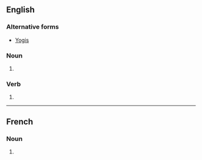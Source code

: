 {{also|Yogis}}

==English==

===Alternative forms===
* [[Yogis]]

===Noun===
{{head|en|noun form}}

# {{plural of|en|yogi}}

===Verb===
{{head|en|verb form}}

# {{en-third-person singular of|yogi}}


----

==French==

===Noun===
{{head|fr|noun form|g=?}}

# {{plural of|fr|yogi}}